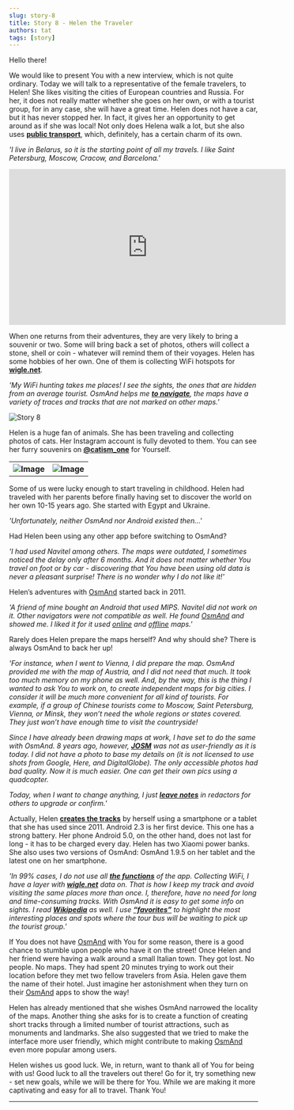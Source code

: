 ```yaml
---
slug: story-8
title: Story 8 - Helen the Traveler
authors: tat
tags: [story]
---
```


Hello there!

We would like to present You with a new interview, which is not quite ordinary. Today we will talk to a representative of the female travelers, to Helen! She likes visiting the cities of European countries and Russia. For her, it does not really matter whether she goes on her own, or with a tourist group, for in any case, she will have a great time. Helen does not have a car, but it has never stopped her. In fact, it gives her an opportunity to get around as if she was local! Not only does Helena walk a lot, but she also uses <a href="https://osmand.net/blog/osmand-3-3-released"><b>public transport</b></a>, which, definitely, has a certain charm of its own.

<!--truncate-->


_'I live in Belarus, so it is the starting point of all my travels. I like Saint Petersburg, Moscow, Cracow, and Barcelona.'_

<iframe width="560" height="315" src="https://www.youtube.com/embed/mEphk2CyiU0" frameborder="0" allowfullscreen></iframe>

When one returns from their adventures, they are very likely to bring a souvenir or two. Some will bring back a set of photos, others will collect a stone, shell or coin - whatever will remind them of their voyages. Helen has some hobbies of her own. One of them is collecting WiFi hotspots for <a href="https://wigle.net/">**wigle.net**</a>.

_'My WiFi hunting takes me places! I see the sights, the ones that are hidden from an average tourist. OsmAnd helps me <a href="https://osmand.net/features/navigation">**to navigate**</a>, the maps have a variety of traces and tracks that are not marked on other maps.'_

![Story 8](./2.jpg)


Helen is a huge fan of animals. She has been traveling and collecting photos of cats. Her Instagram account is fully devoted to them. You can see her furry souvenirs on <a href="https://www.instagram.com/catism_one/">**@catism_one**</a> for Yourself.

<table>
  <tr>
    <th><img src={require('./1.jpg').default} alt="Image"/></th>
    <th><img src={require('./3.jpg').default} alt="Image"/></th>
    </tr>
</table> 

Some of us were lucky enough to start traveling in childhood. Helen had traveled with her parents before finally having set to discover the world on her own 10-15 years ago. She started with Egypt and Ukraine.

_'Unfortunately, neither OsmAnd nor Android existed then…'_

Had Helen been using any other app before switching to OsmAnd?

_'I had used Navitel among others. The maps were outdated, I sometimes noticed the delay only after 6 months. And it does not matter whether You travel on foot or by car - discovering that You have been using old data is never a pleasant surprise! There is no wonder why I do not like it!'_

Helen’s adventures with <a href="https://osmand.net/">OsmAnd</a> started back in 2011.

_'A friend of mine bought an Android that used MIPS. Navitel did not work on it. Other navigators were not compatible as well. He found <a href="https://osmand.net/">OsmAnd</a> and showed me. I liked it for it used <a href="https://osmand.net/features/online-maps-plugin">online</a> and <a href="https://osmand.net/features/start">offline</a> maps.'_

Rarely does Helen prepare the maps herself? And why should she? There is always OsmAnd to back her up!

_'For instance, when I went to Vienna, I did prepare the map. OsmAnd provided me with the map of Austria, and I did not need that much. It took too much memory on my phone as well. And, by the way, this is the thing I wanted to ask You to work on, to create independent maps for big cities. I consider it will be much more convenient for all kind of tourists. For example, if a group of Chinese tourists come to Moscow, Saint Petersburg, Vienna, or Minsk, they won’t need the whole regions or states covered. They just won’t have enough time to visit the countryside!_

_Since I have already been drawing maps at work, I have set to do the same with OsmAnd. 8 years ago, however, <a href="https://wiki.openstreetmap.org/wiki/JOSM">**JOSM**</a> was not as user-friendly as it is today. I did not have a photo to base my details on (it is not licensed to use shots from Google, Here, and DigitalGlobe)._ 
_The only accessible photos had bad quality. Now it is much easier. One can get their own pics using a quadcopter._

_Today, when I want to change anything, I just <a href="https://osmand.net/features/osm-editing-plugin">**leave notes**</a> in redactors for others to upgrade or confirm.'_

Actually, Helen <a href="https://osmand.net/features/trip-recording-plugin">**creates the tracks**</a> by herself using a smartphone or a tablet that she has used since 2011. Android 2.3 is her first device. This one has a strong battery. Her phone Android 5.0, on the other hand, does not last for long - it has to be charged every day. Helen has two Xiaomi power banks. She also uses two versions of OsmAnd: OsmAnd 1.9.5 on her tablet and the latest one on her smartphone.

_'In 99% cases, I do not use all <a href="https://osmand.net/features">**the functions**</a> of the app. Collecting WiFi, I have a layer with <a href="https://wigle.net/">**wigle.net**</a> data on. That is how I keep my track and avoid visiting the same places more than once. I, therefore, have no need for long and time-consuming tracks. With OsmAnd it is easy to get some info on sights. I read <a href="https://osmand.net/features/travel#Wikipedia">**Wikipedia**</a> as well. I use <a href="https://osmand.net/features/favourites">**“favorites”**</a> to highlight the most interesting places and spots where the tour bus will be waiting to pick up the tourist group.'_

If You does not have <a href="https://osmand.net/">OsmAnd</a> with You for some reason, there is a good chance to stumble upon people who have it on the street! Once Helen and her friend were having a walk around a small Italian town. They got lost. No people. No maps. They had spent 20 minutes trying to work out their location before they met two fellow travelers from Asia. Helen gave them the name of their hotel. Just imagine her astonishment when they turn on their <a href="https://osmand.net/">OsmAnd</a> apps to show the way!

Helen has already mentioned that she wishes OsmAnd narrowed the locality of the maps. Another thing she asks for is to create a function of creating short tracks through a limited number of tourist attractions, such as monuments and landmarks. She also suggested that we tried to make the interface more user friendly, which might contribute to making <a href="https://osmand.net/">OsmAnd</a> even more popular among users.

Helen wishes us good luck. We, in return, want to thank all of You for being with us!
Good luck to all the travelers out there!
Go for it, try something new - set new goals, while we will be there for You. While we are making it more captivating and easy for all to travel.
Thank You!

_________________________________________________

<LinksSocial/>
<LinksTelegram/>

<AndroidStore/>
<AppleStore/>

